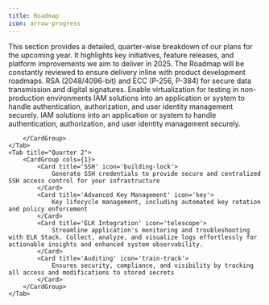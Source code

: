 ```yaml
---
title: Roadmap
icon: arrow-progress
---
```


This section provides a detailed, quarter-wise breakdown of our plans for the upcoming year. It highlights key initiatives, feature releases, and platform improvements we aim to deliver in 2025.
<Warning>
The Roadmap will be constantly reviewed to ensure delivery inline with product development roadmaps.
</Warning>
<Tabs>
    <Tab title="Quarter 1">
        <CardGroup cols={1}>
            <Card title='Asymmetric Encryption' icon='file-certificate'>
                RSA (2048/4096-bit) and ECC (P-256, P-384) for secure data transmission and digital signatures.
            </Card>
            <Card title='Certificate Management' icon='seal-exclamation'>
                Enable virtualization for testing in non-production  environments
            </Card>
            <Card title='IAM Integration' icon='link'>
                IAM solutions into an application or system to handle authentication, authorization, and user identity management securely.
            </Card>
            <Card title='Role-Based Access Control (RBAC) & Permissions' icon='universal-access'>
                IAM solutions into an application or system to handle authentication, authorization, and user identity management securely.
            </Card>

        </CardGroup>
    </Tab>
    <Tab title="Quarter 2">
        <CardGroup cols={1}>
            <Card title='SSH' icon='building-lock'>
                Generate SSH credentials to provide secure and centralized SSH access control for your infrastructure
            </Card>
            <Card title='Advanced Key Management' icon='key'>
                Key lifecycle management, including automated key rotation and policy enforcement
            </Card>
            <Card title='ELK Integration' icon='telescope'>
                Streamline application's monitoring and troubleshooting with ELK Stack. Collect, analyze, and visualize logs effortlessly for actionable insights and enhanced system observability.
            </Card>
            <Card title='Auditing' icon='train-track'>
                Ensures security, compliance, and visibility by tracking all access and modifications to stored secrets
            </Card>
        </CardGroup>
    </Tab>
</Tabs>